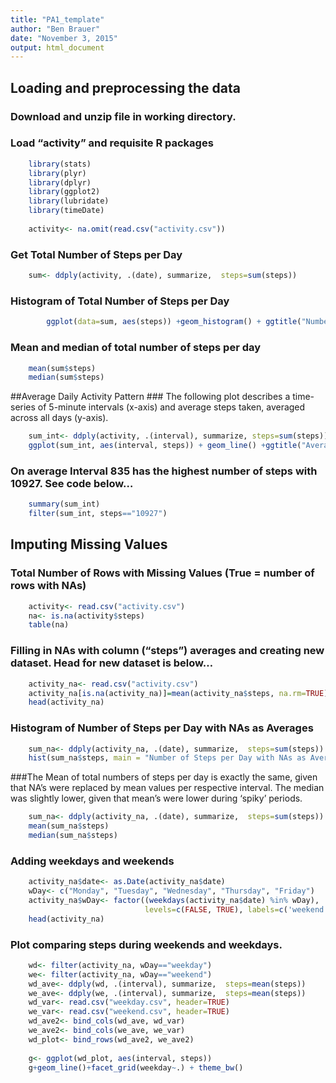 ```yaml
---
title: "PA1_template"
author: "Ben Brauer"
date: "November 3, 2015"
output: html_document
---
```

## Loading and preprocessing the data

### Download and unzip file in working directory.

### Load "activity" and requisite R packages

```r
    library(stats)
    library(plyr)
    library(dplyr)
    library(ggplot2)
    library(lubridate)
    library(timeDate)
    
    activity<- na.omit(read.csv("activity.csv"))
```
### Get Total Number of Steps per Day
```r
    sum<- ddply(activity, .(date), summarize,  steps=sum(steps))
```
### Histogram of Total Number of Steps per Day
```r
        ggplot(data=sum, aes(steps)) +geom_histogram() + ggtitle("Number of Steps per Day")
```

###  Mean and median of total number of steps per day
```r
    mean(sum$steps)
    median(sum$steps)
```

##Average Daily Activity Pattern
###  The following plot describes a time-series of 5-minute intervals (x-axis) and average steps taken, averaged across all days (y-axis).
```r
    sum_int<- ddply(activity, .(interval), summarize, steps=sum(steps))
    ggplot(sum_int, aes(interval, steps)) + geom_line() +ggtitle("Average Steps per Interval")
```

### On average Interval 835 has the highest number of steps with 10927.  See code below...
```r
    summary(sum_int)
    filter(sum_int, steps=="10927")
```

## Imputing Missing Values
### Total Number of Rows with Missing Values (True = number of rows with NAs)
```r
    activity<- read.csv("activity.csv")
    na<- is.na(activity$steps)
    table(na)
```

### Filling in NAs with column ("steps") averages and creating new dataset.  Head for new dataset is below...
```r
    activity_na<- read.csv("activity.csv")
    activity_na[is.na(activity_na)]=mean(activity_na$steps, na.rm=TRUE)
    head(activity_na)
```

### Histogram of Number of Steps per Day with NAs as Averages
```r
    sum_na<- ddply(activity_na, .(date), summarize,  steps=sum(steps))
    hist(sum_na$steps, main = "Number of Steps per Day with NAs as Averages", col = "red")
```

###The Mean of total numbers of steps per day is exactly the same, given that NA's were replaced by mean values per respective interval.  The median was slightly lower, given that mean's were lower during 'spiky' periods.
```r
    sum_na<- ddply(activity_na, .(date), summarize,  steps=sum(steps))
    mean(sum_na$steps)
    median(sum_na$steps)
```

### Adding weekdays and weekends
```r
    activity_na$date<- as.Date(activity_na$date)
    wDay<- c("Monday", "Tuesday", "Wednesday", "Thursday", "Friday")
    activity_na$wDay<- factor((weekdays(activity_na$date) %in% wDay), 
                              levels=c(FALSE, TRUE), labels=c('weekend', 'weekday'))
    head(activity_na)
```

### Plot comparing steps during weekends and weekdays.
```r
    wd<- filter(activity_na, wDay=="weekday")
    we<- filter(activity_na, wDay=="weekend")
    wd_ave<- ddply(wd, .(interval), summarize,  steps=mean(steps))
    we_ave<- ddply(we, .(interval), summarize,  steps=mean(steps))
    wd_var<- read.csv("weekday.csv", header=TRUE)
    we_var<- read.csv("weekend.csv", header=TRUE)
    wd_ave2<- bind_cols(wd_ave, wd_var)
    we_ave2<- bind_cols(we_ave, we_var)
    wd_plot<- bind_rows(wd_ave2, we_ave2)
    
    g<- ggplot(wd_plot, aes(interval, steps))
    g+geom_line()+facet_grid(weekday~.) + theme_bw()
```
